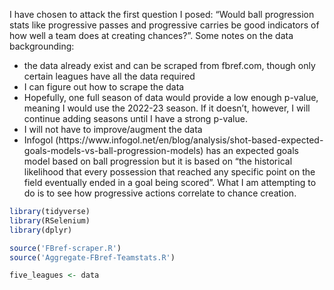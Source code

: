 I have chosen to attack the first question I posed: "Would ball progression stats like progressive passes and progressive carries be good indicators of how well a team does at creating chances?". Some notes on the data backgrounding:

- the data already exist and can be scraped from fbref.com, though only certain leagues have all the data required
- I can figure out how to scrape the data
- Hopefully, one full season of data would provide a low enough p-value, meaning I would use the 2022-23 season. If it doesn't, however, I will continue adding seasons until I have a strong p-value.
- I will not have to improve/augment the data
- Infogol (https://www.infogol.net/en/blog/analysis/shot-based-expected-goals-models-vs-ball-progression-models) has an expected goals model based on ball progression but it is based on "the historical likelihood that every possession that reached any specific point on the field eventually ended in a goal being scored". What I am attempting to do is to see how progressive actions correlate to chance creation.





```r
library(tidyverse)
library(RSelenium)
library(dplyr)
```

```r
source('FBref-scraper.R')
source('Aggregate-FBref-Teamstats.R')
```



```r
five_leagues <- data
```


